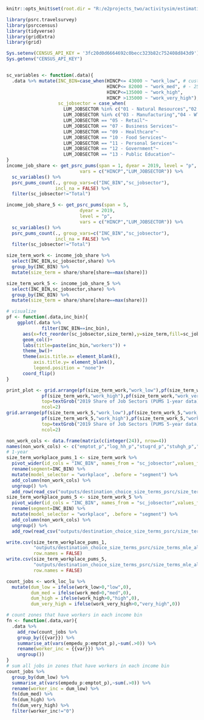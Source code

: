 ```r
knitr::opts_knit$set(root.dir = "R:/e2projects_two/activitysim/estimation/2017_2019_data/size_terms")
```

```r
library(psrc.travelsurvey)
library(psrccensus)
library(tidyverse)
library(gridExtra)
library(grid)

Sys.setenv(CENSUS_API_KEY = '3fc20d0d6664692c0becc323b82c752408d843d9')
Sys.getenv("CENSUS_API_KEY")


sc_variables <- function(.data){
  .data %>% mutate(INC_BIN=case_when(HINCP<= 43000 ~ "work_low", # custom bins, as built-in are 
                                     HINCP<= 82000 ~ "work_med", # - 25, 50, 75, 100K 
                                     HINCP<=135000 ~ "work_high", 
                                     HINCP >135000 ~ "work_very_high"),
                   sc_jobsector = case_when(
                     LUM_JOBSECTOR %in% c("01 - Natural Resources","02 - Construction")~"empoth_p",
                     LUM_JOBSECTOR %in% c("03 - Manufacturing","04 - WTU")~             "empind_p",
                     LUM_JOBSECTOR == "05 - Retail"~                                    "empret_p",
                     LUM_JOBSECTOR == "07 - Business Services"~                         "empofc_p",
                     LUM_JOBSECTOR == "09 - Healthcare"~                                "empmed_p",
                     LUM_JOBSECTOR == "10 - Food Services"~                             "empfoo_p",
                     LUM_JOBSECTOR == "11 - Personal Services"~                         "empsvc_p",
                     LUM_JOBSECTOR == "12 - Government"~                                "empgov_p",
                     LUM_JOBSECTOR == "13 - Public Education"~                          "empedu_p"))
}
income_job_share <- get_psrc_pums(span = 1, dyear = 2019, level = "p",
                           vars = c("HINCP","LUM_JOBSECTOR")) %>%
  sc_variables() %>%
  psrc_pums_count(., group_vars=c("INC_BIN","sc_jobsector"),
                  incl_na = FALSE) %>%
  filter(sc_jobsector!="Total")

income_job_share_5 <- get_psrc_pums(span = 5,
                           dyear = 2019,
                           level = "p",
                           vars = c("HINCP","LUM_JOBSECTOR")) %>% 
  sc_variables() %>% 
  psrc_pums_count(., group_vars=c("INC_BIN","sc_jobsector"),
                  incl_na = FALSE) %>%
  filter(sc_jobsector!="Total")

```



```r
size_term_work <- income_job_share %>%
  select(INC_BIN,sc_jobsector,share) %>%
  group_by(INC_BIN) %>%
  mutate(size_term = share/share[share==max(share)])

size_term_work_5 <- income_job_share_5 %>%
  select(INC_BIN,sc_jobsector,share) %>%
  group_by(INC_BIN) %>%
  mutate(size_term = share/share[share==max(share)])

# visualize
pf <- function(.data,inc_bin){
    ggplot(.data %>% 
             filter(INC_BIN==inc_bin), 
      aes(x=fct_reorder(sc_jobsector,size_term),y=size_term,fill=sc_jobsector))+
      geom_col()+
      labs(title=paste(inc_bin,"workers")) +
      theme_bw()+
      theme(axis.title.x= element_blank(),
          axis.title.y= element_blank(),
          legend.position = "none")+
      coord_flip()
}

print_plot <- grid.arrange(pf(size_term_work,"work_low"),pf(size_term_work,"work_med"),
             pf(size_term_work,"work_high"),pf(size_term_work,"work_very_high"),
             top=textGrob("2019 Share of Job Sectors (PUMS 1-year data)"),
             ncol=2)
grid.arrange(pf(size_term_work_5,"work_low"),pf(size_term_work_5,"work_med"),
             pf(size_term_work_5,"work_high"),pf(size_term_work_5,"work_very_high"),
             top=textGrob("2019 Share of Job Sectors (PUMS 5-year data)"),
             ncol=2)
```
```r
non_work_cols <- data.frame(matrix(c(integer(24)), nrow=4))
names(non_work_cols) <- c("emptot_p","log_hh_p","stugrd_p","stuhgh_p","stuuni_p","log_aparks" )
# 1-year
size_term_workplace_pums_1 <- size_term_work %>%
  pivot_wider(id_cols = "INC_BIN", names_from = "sc_jobsector",values_from = "size_term") %>%
  rename(segment=INC_BIN) %>%
  mutate(model_selector = "workplace", .before = "segment") %>%
  add_column(non_work_cols) %>%
  ungroup() %>%
  add_row(read_csv("outputs/destination_choice_size_terms_psrc/size_terms_mle_all_trips_no_workplace.csv"))
size_term_workplace_pums_5 <- size_term_work_5 %>%
  pivot_wider(id_cols = "INC_BIN", names_from = "sc_jobsector",values_from = "size_term") %>%
  rename(segment=INC_BIN) %>%
  mutate(model_selector = "workplace", .before = "segment") %>%
  add_column(non_work_cols) %>%
  ungroup() %>%
  add_row(read_csv("outputs/destination_choice_size_terms_psrc/size_terms_mle_all_trips_no_workplace.csv"))

write.csv(size_term_workplace_pums_1,
          "outputs/destination_choice_size_terms_psrc/size_terms_mle_all_trips_pums_1year_for_workplace.csv",
          row.names = FALSE)
write.csv(size_term_workplace_pums_5,
          "outputs/destination_choice_size_terms_psrc/size_terms_mle_all_trips_pums_5year_for_workplace.csv",
          row.names = FALSE)
```


```r
count_jobs <- work_loc_lu %>%
  mutate(dum_low = ifelse(work_low>0,"low",0),
         dum_med = ifelse(work_med>0,"med",0),
         dum_high = ifelse(work_high>0,"high",0),
         dum_very_high = ifelse(work_very_high>0,"very_high",0))

# count zones that have workers in each income bin
fn <- function(.data,var){
  .data %>% 
    add_row(count_jobs %>%
    group_by({{var}}) %>%
    summarise_at(vars(empedu_p:emptot_p),~sum(.>0)) %>%
    rename(worker_inc = {{var}}) %>%
    ungroup())
}
# sum all jobs in zones that have workers in each income bin
count_jobs %>%
  group_by(dum_low) %>%
  summarise_at(vars(empedu_p:emptot_p),~sum(.>0)) %>%
  rename(worker_inc = dum_low) %>%
  fn(dum_med) %>%
  fn(dum_high) %>%
  fn(dum_very_high) %>%
  filter(worker_inc!="0")
```


